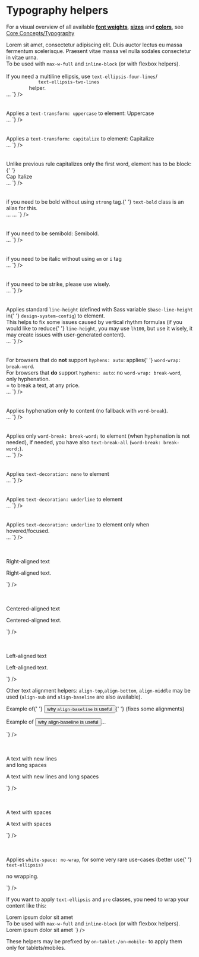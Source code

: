 

<Meta title={getTitle(__filename)} />

# Typography helpers

For a visual overview of all available **[font weights](?path=/docs/core-concepts-typography--font)**, **[sizes](?path=/docs/core-concepts-typography--text)** and **[colors](?path=/docs/core-concepts-typography--colors)**, see [Core Concepts/Typography](?path=/docs/core-concepts-typography--headings#normal-text)

<div class="flex flex-justify-space-between mb-8 on-mobile-flex-column">
    <div class="w-1/2 flex-align-self-center">
        <span class="text-ellipsis inline-block max-w-custom" style="--max-w-custom: 6.25rem">
            Lorem sit amet, consectetur adipiscing elit. Duis auctor lectus eu massa fermentum scelerisque. Praesent
            vitae massa vel nulla sodales consectetur in vitae urna.
        </span>
        <br />
        To be used with <code>max-w-full</code> and <code>inline-block</code> (or with flexbox helpers).
        <br />
        <br />
        If you need a multiline ellipsis, use <code>text-ellipsis-four-lines</code>/<code>
            text-ellipsis-two-lines
        </code> helper.
    </div>
    <div class="w-1/2">
        <Source
            language="html"
            light
            format
            code={`
<span className="text-ellipsis">…</span>
`}
        />
    </div>
</div>

<br />
<br />

<div class="flex flex-justify-space-between mb-8 on-mobile-flex-column">
    <div class="w-1/2 flex-align-self-center">
        Applies a <code>text-transform: uppercase</code> to element: <span class="text-uppercase">Uppercase</span>
    </div>
    <div class="w-1/2">
        <Source
            language="html"
            light
            format
            code={`
<span className="text-uppercase">…</span>
`}
        />
    </div>
</div>

<br />
<br />

<div class="flex flex-justify-space-between mb-8 on-mobile-flex-column">
    <div class="w-1/2 flex-align-self-center">
        Applies a <code>text-transform: capitalize</code> to element: <span class="text-capitalize">Capitalize</span>
    </div>
    <div class="w-1/2">
        <Source
            language="html"
            light
            format
            code={`
<span className="text-capitalize">…</span>
`}
        />
    </div>
</div>

<br />
<br />

<div class="flex flex-justify-space-between mb-8 on-mobile-flex-column">
    <div class="w-1/2 flex-align-self-center">
        Unlike previous rule capitalizes only the first word, element has to be block:{' '}
        <div class="text-capitalize-block">Cap Italize</div>
    </div>
    <div class="w-1/2">
        <Source
            language="html"
            light
            format
            code={`
<span className="text-capitalize-sentence">…</span>
`}
        />
    </div>
</div>

<br />
<br />

<div class="flex flex-justify-space-between mb-8 on-mobile-flex-column">
    <div class="w-1/2 flex-align-self-center">
        <span class="text-strong">if you need to be bold</span> without using <code>strong</code> tag.{' '}
        <code>text-bold</code> class is an alias for this.
    </div>
    <div class="w-1/2">
        <Source
            language="html"
            light
            format
            code={`
<span className="text-strong">…</span>
<span className="text-bold">…</span>
`}
        />
    </div>
</div>

<br />
<br />

<div class="flex flex-justify-space-between mb-8 on-mobile-flex-column">
  <div class="w-1/2 flex-align-self-center">
      If you need to be semibold: <span class="text-semibold">Semibold</span>.
  </div>
  <div class="w-1/2">
<Source
  language='html'
  light
  format
  code={`
<span className="text-semibold">…</span>
`}
/>

  </div>
</div>

<br />
<br />

<div class="flex flex-justify-space-between mb-8 on-mobile-flex-column">
    <div class="w-1/2 flex-align-self-center">
        <span class="text-italic">if you need to be italic</span> without using <code>em</code> or <code>i</code> tag
    </div>
    <div class="w-1/2">
        <Source
            language="html"
            light
            format
            code={`
<span className="text-italic">…</span>
`}
        />
    </div>
</div>

<br />
<br />

<div class="flex flex-justify-space-between mb-8 on-mobile-flex-column">
    <div class="w-1/2 flex-align-self-center">
        <span class="text-strike">if you need to be strike</span>, please use wisely.
    </div>
    <div class="w-1/2">
        <Source
            language="html"
            light
            format
            code={`
<span className="text-strike">…</span>
`}
        />
    </div>
</div>

<br />
<br />

<div class="flex flex-justify-space-between mb-8 on-mobile-flex-column">
    <div class="w-1/2 flex-align-self-center">
        Applies standard <code>line-height</code> (defined with Sass variable <code>$base-line-height</code> in{' '}
        <code>design-system-config</code>) to element.
        <br />
        This helps to fix some issues caused by vertical rhythm formulas (if you would like to reduce{' '}
        <code>line-height</code>, you may use <code>lh100</code>, but use it wisely, it may create issues with
        user-generated content).
    </div>
    <div class="w-1/2">
        <Source
            language="html"
            light
            format
            code={`
<span className="lh-rg">…</span>
`}
        />
    </div>
</div>

<br />
<br />

<div class="flex flex-justify-space-between mb-8 on-mobile-flex-column">
    <div class="w-1/2 flex-align-self-center">
        For browsers that do <strong>not</strong> support <code>hyphens: auto</code>: applies{' '}
        <code>word-wrap: break-word</code>.<br />
        For browsers that <strong>do</strong> support <code>hyphens: auto</code>: no <code>word-wrap: break-word</code>,
        only hyphenation.
        <br />= to break a text, at any price.
    </div>
    <div class="w-1/2">
        <Source
            language="html"
            light
            format
            code={`
<span className="text-cut">…</span>
`}
        />
    </div>
</div>

<br />
<br />

<div class="flex flex-justify-space-between mb-8 on-mobile-flex-column">
    <div class="w-1/2 flex-align-self-center">
        Applies hyphenation only to content (no fallback with <code>word-break</code>).
    </div>
    <div class="w-1/2">
        <Source
            language="html"
            light
            format
            code={`
<span className="text-hyphens">…</span>
`}
        />
    </div>
</div>

<br />
<br />

<div class="flex flex-justify-space-between mb-8 on-mobile-flex-column">
    <div class="w-1/2 flex-align-self-center">
        Applies only <code>word-break: break-word;</code> to element (when hyphenation is not needed), if needed, you
        have also <code>text-break-all</code> (<code>word-break: break-word;</code>).
    </div>
    <div class="w-1/2">
        <Source
            language="html"
            light
            format
            code={`
<span className="text-break">…</span>
`}
        />
    </div>
</div>

<br />
<br />

<div class="flex flex-justify-space-between mb-8 on-mobile-flex-column">
    <div class="w-1/2 flex-align-self-center">
        Applies <code>text-decoration: none</code> to element
    </div>
    <div class="w-1/2">
        <Source
            language="html"
            light
            format
            code={`
<span className="text-no-decoration">…</span>
`}
        />
    </div>
</div>

<br />
<br />

<div class="flex flex-justify-space-between mb-8 on-mobile-flex-column">
    <div class="w-1/2 flex-align-self-center">
        Applies <code>text-decoration: underline</code> to element
    </div>
    <div class="w-1/2">
        <Source
            language="html"
            light
            format
            code={`
<span className="text-underline">…</span>
`}
        />
    </div>
</div>

<br />
<br />

<div class="flex flex-justify-space-between mb-8 on-mobile-flex-column">
    <div class="w-1/2 flex-align-self-center">
        Applies <code>text-decoration: underline</code> to element only when hovered/focused.
    </div>
    <div class="w-1/2">
        <Source
            language="html"
            light
            format
            code={`
<span className="text-underline-on-hover">…</span>
`}
        />
    </div>
</div>

<br />
<br />

<div class="flex flex-justify-space-between mb-8 on-mobile-flex-column">
    <div class="w-1/2 flex-align-self-center">
        <p class="text-right">Right-aligned text</p>
    </div>
    <div class="w-1/2">
        <Source
            language="html"
            light
            format
            code={`
<p className="text-right">Right-aligned text.</p>
`}
        />
    </div>
</div>

<br />
<br />

<div class="flex flex-justify-space-between mb-8 on-mobile-flex-column">
    <div class="w-1/2 flex-align-self-center">
        <p class="text-center">Centered-aligned text</p>
    </div>
    <div class="w-1/2">
        <Source
            language="html"
            light
            format
            code={`
<p className="text-center">Centered-aligned text.</p>
`}
        />
    </div>
</div>

<br />
<br />

<div class="flex flex-justify-space-between mb-8 on-mobile-flex-column">
    <div class="w-1/2 flex-align-self-center">
        <p class="text-left">Left-aligned text</p>
    </div>
    <div class="w-1/2">
        <Source
            language="html"
            light
            format
            code={`
<p className="text-left">Left-aligned text.</p>
`}
        />
    </div>
</div>

Other text alignment helpers: <code>align-top</code>,<code>align-bottom</code>, <code>align-middle</code> may be used (<code>align-sub</code> and <code>align-baseline</code> are also available).

<div class="flex flex-justify-space-between mb-8 on-mobile-flex-column">
    <div class="w-1/2 flex-align-self-center">
        <p class="text-left">
            Example of{' '}
            <button type="button" class="link align-baseline">
                why <code>align-baseline</code> is useful
            </button>{' '}
            (fixes some alignments)
        </p>
    </div>
    <div class="w-1/2">
        <Source
            language="html"
            light
            format
            code={`
<p>Example of
  <button className="link align-baseline">
  why align-baseline is useful
  </button>…</p>
`}
        />
    </div>
</div>

<br />
<br />

<div class="flex flex-justify-space-between mb-8 on-mobile-flex-column">
    <div class="w-1/2 flex-align-self-center">
        <p class="text-pre-wrap">
            A text with new lines
            <br />
            and long spaces
        </p>
    </div>
    <div class="w-1/2">
        <Source
            language="html"
            light
            format
            code={`
<p className="text-pre-wrap">A text with new lines
and long      spaces</p>
`}
        />
    </div>
</div>

<br />
<br />

<div class="flex flex-justify-space-between mb-8 on-mobile-flex-column">
    <div class="w-1/2 flex-align-self-center">
        <p class="text-pre">A text with spaces</p>
    </div>
    <div class="w-1/2">
        <Source
            language="html"
            light
            format
            code={`
<p className="text-pre">A text with  spaces</p>
`}
        />
    </div>
</div>

<br />
<br />

<div class="flex flex-justify-space-between mb-8 on-mobile-flex-column">
    <div class="w-1/2 flex-align-self-center">
        <p class="text-left">
            Applies <code>white-space: no-wrap</code>, for some very rare use-cases (better use{' '}
            <code>text-ellipsis)</code>
        </p>
    </div>
    <div class="w-1/2">
        <Source
            language="html"
            light
            format
            code={`
<p className="text-no-wrap">no wrapping.</p>
`}
        />
    </div>
</div>

If you want to apply <code>text-ellipsis</code> and <code>pre</code> classes, you need to wrap your content like this:

<div class="flex flex-justify-space-between mb-8 on-mobile-flex-column">
  <div class="w-1/2 flex-align-self-center">
    <span class="text-ellipsis inline-block max-w-custom" style="--max-w-custom: 6.25rem"><span class="text-pre">Lorem    ipsum dolor sit amet</span></span><br />
    To be used with <code>max-w-full</code> and <code>inline-block</code> (or with flexbox helpers).
  </div>
  <div class="w-1/2">
<Source
  language='html'
  light
  format
  code={`
<span className="text-ellipsis">
  <span className="text-pre">
  Lorem    ipsum dolor sit amet
  </span>
  </span>
`}
/>

  </div>
</div>

These helpers may be prefixed by <code>on-tablet-/on-mobile-</code> to apply them only for tablets/mobiles.
